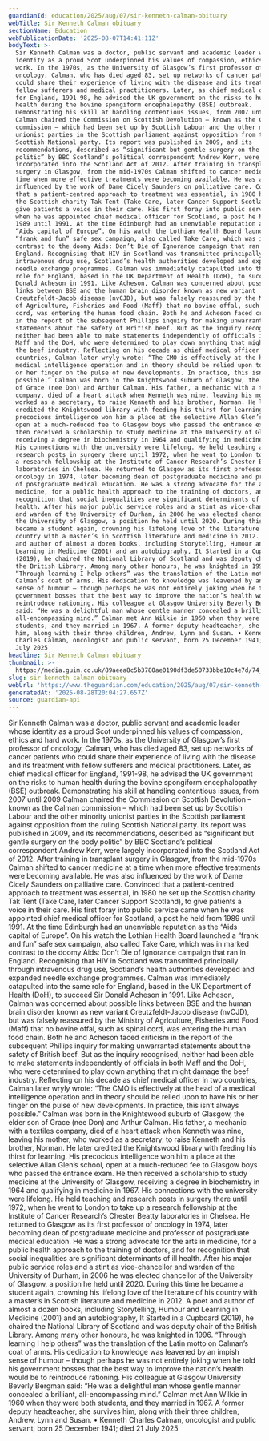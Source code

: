 ```yaml
---
guardianId: education/2025/aug/07/sir-kenneth-calman-obituary
webTitle: Sir Kenneth Calman obituary
sectionName: Education
webPublicationDate: '2025-08-07T14:41:11Z'
bodyText: >-
  Sir Kenneth Calman was a doctor, public servant and academic leader whose
  identity as a proud Scot underpinned his values of compassion, ethics and hard
  work. In the 1970s, as the University of Glasgow’s first professor of
  oncology, Calman, who has died aged 83, set up networks of cancer patients who
  could share their experience of living with the disease and its treatment with
  fellow sufferers and medical practitioners. Later, as chief medical officer
  for England, 1991-98, he advised the UK government on the risks to human
  health during the bovine spongiform encephalopathy (BSE) outbreak.
  Demonstrating his skill at handling contentious issues, from 2007 until 2009
  Calman chaired the Commission on Scottish Devolution – known as the Calman
  commission – which had been set up by Scottish Labour and the other minority
  unionist parties in the Scottish parliament against opposition from the ruling
  Scottish National party. Its report was published in 2009, and its
  recommendations, described as “significant but gentle surgery on the body
  politic” by BBC Scotland’s political correspondent Andrew Kerr, were largely
  incorporated into the Scotland Act of 2012. After training in transplant
  surgery in Glasgow, from the mid-1970s Calman shifted to cancer medicine at a
  time when more effective treatments were becoming available. He was also
  influenced by the work of Dame Cicely Saunders on palliative care. Convinced
  that a patient-centred approach to treatment was essential, in 1980 he set up
  the Scottish charity Tak Tent (Take Care, later Cancer Support Scotland), to
  give patients a voice in their care. His first foray into public service came
  when he was appointed chief medical officer for Scotland, a post he held from
  1989 until 1991. At the time Edinburgh had an unenviable reputation as the
  “Aids capital of Europe”. On his watch the Lothian Health Board launched a
  “frank and fun” safe sex campaign, also called Take Care, which was in marked
  contrast to the doomy Aids: Don’t Die of Ignorance campaign that ran in
  England. Recognising that HIV in Scotland was transmitted principally through
  intravenous drug use, Scotland’s health authorities developed and expanded
  needle exchange programmes. Calman was immediately catapulted into the same
  role for England, based in the UK Department of Health (DoH), to succeed Sir
  Donald Acheson in 1991. Like Acheson, Calman was concerned about possible
  links between BSE and the human brain disorder known as new variant
  Creutzfeldt-Jacob disease (nvCJD), but was falsely reassured by the Ministry
  of Agriculture, Fisheries and Food (Maff) that no bovine offal, such as spinal
  cord, was entering the human food chain. Both he and Acheson faced criticism
  in the report of the subsequent Phillips inquiry for making unwarranted
  statements about the safety of British beef. But as the inquiry recognised,
  neither had been able to make statements independently of officials in both
  Maff and the DoH, who were determined to play down anything that might damage
  the beef industry. Reflecting on his decade as chief medical officer in two
  countries, Calman later wryly wrote: “The CMO is effectively at the head of a
  medical intelligence operation and in theory should be relied upon to have his
  or her finger on the pulse of new developments. In practice, this isn’t always
  possible.” Calman was born in the Knightswood suburb of Glasgow, the elder son
  of Grace (nee Don) and Arthur Calman. His father, a mechanic with a textiles
  company, died of a heart attack when Kenneth was nine, leaving his mother, who
  worked as a secretary, to raise Kenneth and his brother, Norman. He later
  credited the Knightswood library with feeding his thirst for learning. His
  precocious intelligence won him a place at the selective Allan Glen’s school,
  open at a much-reduced fee to Glasgow boys who passed the entrance exam. He
  then received a scholarship to study medicine at the University of Glasgow,
  receiving a degree in biochemistry in 1964 and qualifying in medicine in 1967.
  His connections with the university were lifelong. He held teaching and
  research posts in surgery there until 1972, when he went to London to take up
  a research fellowship at the Institute of Cancer Research’s Chester Beatty
  laboratories in Chelsea. He returned to Glasgow as its first professor of
  oncology in 1974, later becoming dean of postgraduate medicine and professor
  of postgraduate medical education. He was a strong advocate for the arts in
  medicine, for a public health approach to the training of doctors, and for
  recognition that social inequalities are significant determinants of ill
  health. After his major public service roles and a stint as vice-chancellor
  and warden of the University of Durham, in 2006 he was elected chancellor of
  the University of Glasgow, a position he held until 2020. During this time he
  became a student again, crowning his lifelong love of the literature of his
  country with a master’s in Scottish literature and medicine in 2012. A poet
  and author of almost a dozen books, including Storytelling, Humour and
  Learning in Medicine (2001) and an autobiography, It Started in a Cupboard
  (2019), he chaired the National Library of Scotland and was deputy chair of
  the British Library. Among many other honours, he was knighted in 1996.
  “Through learning I help others” was the translation of the Latin motto on
  Calman’s coat of arms. His dedication to knowledge was leavened by an impish
  sense of humour – though perhaps he was not entirely joking when he told his
  government bosses that the best way to improve the nation’s health would be to
  reintroduce rationing. His colleague at Glasgow University Beverly Bergman
  said: “He was a delightful man whose gentle manner concealed a brilliant,
  all-encompassing mind.” Calman met Ann Wilkie in 1960 when they were both
  students, and they married in 1967. A former deputy headteacher, she survives
  him, along with their three children, Andrew, Lynn and Susan. • Kenneth
  Charles Calman, oncologist and public servant, born 25 December 1941; died 21
  July 2025
headline: Sir Kenneth Calman obituary
thumbnail: >-
  https://media.guim.co.uk/89aeea8c5b3780ae0190df3de50733bbe10c4e7d/74_281_3001_2401/500.jpg
slug: sir-kenneth-calman-obituary
webUrl: 'https://www.theguardian.com/education/2025/aug/07/sir-kenneth-calman-obituary'
generatedAt: '2025-08-28T20:04:27.657Z'
source: guardian-api
---
```

Sir Kenneth Calman was a doctor, public servant and academic leader whose identity as a proud Scot underpinned his values of compassion, ethics and hard work. In the 1970s, as the University of Glasgow’s first professor of oncology, Calman, who has died aged 83, set up networks of cancer patients who could share their experience of living with the disease and its treatment with fellow sufferers and medical practitioners. Later, as chief medical officer for England, 1991-98, he advised the UK government on the risks to human health during the bovine spongiform encephalopathy (BSE) outbreak. Demonstrating his skill at handling contentious issues, from 2007 until 2009 Calman chaired the Commission on Scottish Devolution – known as the Calman commission – which had been set up by Scottish Labour and the other minority unionist parties in the Scottish parliament against opposition from the ruling Scottish National party. Its report was published in 2009, and its recommendations, described as “significant but gentle surgery on the body politic” by BBC Scotland’s political correspondent Andrew Kerr, were largely incorporated into the Scotland Act of 2012. After training in transplant surgery in Glasgow, from the mid-1970s Calman shifted to cancer medicine at a time when more effective treatments were becoming available. He was also influenced by the work of Dame Cicely Saunders on palliative care. Convinced that a patient-centred approach to treatment was essential, in 1980 he set up the Scottish charity Tak Tent (Take Care, later Cancer Support Scotland), to give patients a voice in their care. His first foray into public service came when he was appointed chief medical officer for Scotland, a post he held from 1989 until 1991. At the time Edinburgh had an unenviable reputation as the “Aids capital of Europe”. On his watch the Lothian Health Board launched a “frank and fun” safe sex campaign, also called Take Care, which was in marked contrast to the doomy Aids: Don’t Die of Ignorance campaign that ran in England. Recognising that HIV in Scotland was transmitted principally through intravenous drug use, Scotland’s health authorities developed and expanded needle exchange programmes. Calman was immediately catapulted into the same role for England, based in the UK Department of Health (DoH), to succeed Sir Donald Acheson in 1991. Like Acheson, Calman was concerned about possible links between BSE and the human brain disorder known as new variant Creutzfeldt-Jacob disease (nvCJD), but was falsely reassured by the Ministry of Agriculture, Fisheries and Food (Maff) that no bovine offal, such as spinal cord, was entering the human food chain. Both he and Acheson faced criticism in the report of the subsequent Phillips inquiry for making unwarranted statements about the safety of British beef. But as the inquiry recognised, neither had been able to make statements independently of officials in both Maff and the DoH, who were determined to play down anything that might damage the beef industry. Reflecting on his decade as chief medical officer in two countries, Calman later wryly wrote: “The CMO is effectively at the head of a medical intelligence operation and in theory should be relied upon to have his or her finger on the pulse of new developments. In practice, this isn’t always possible.” Calman was born in the Knightswood suburb of Glasgow, the elder son of Grace (nee Don) and Arthur Calman. His father, a mechanic with a textiles company, died of a heart attack when Kenneth was nine, leaving his mother, who worked as a secretary, to raise Kenneth and his brother, Norman. He later credited the Knightswood library with feeding his thirst for learning. His precocious intelligence won him a place at the selective Allan Glen’s school, open at a much-reduced fee to Glasgow boys who passed the entrance exam. He then received a scholarship to study medicine at the University of Glasgow, receiving a degree in biochemistry in 1964 and qualifying in medicine in 1967. His connections with the university were lifelong. He held teaching and research posts in surgery there until 1972, when he went to London to take up a research fellowship at the Institute of Cancer Research’s Chester Beatty laboratories in Chelsea. He returned to Glasgow as its first professor of oncology in 1974, later becoming dean of postgraduate medicine and professor of postgraduate medical education. He was a strong advocate for the arts in medicine, for a public health approach to the training of doctors, and for recognition that social inequalities are significant determinants of ill health. After his major public service roles and a stint as vice-chancellor and warden of the University of Durham, in 2006 he was elected chancellor of the University of Glasgow, a position he held until 2020. During this time he became a student again, crowning his lifelong love of the literature of his country with a master’s in Scottish literature and medicine in 2012. A poet and author of almost a dozen books, including Storytelling, Humour and Learning in Medicine (2001) and an autobiography, It Started in a Cupboard (2019), he chaired the National Library of Scotland and was deputy chair of the British Library. Among many other honours, he was knighted in 1996. “Through learning I help others” was the translation of the Latin motto on Calman’s coat of arms. His dedication to knowledge was leavened by an impish sense of humour – though perhaps he was not entirely joking when he told his government bosses that the best way to improve the nation’s health would be to reintroduce rationing. His colleague at Glasgow University Beverly Bergman said: “He was a delightful man whose gentle manner concealed a brilliant, all-encompassing mind.” Calman met Ann Wilkie in 1960 when they were both students, and they married in 1967. A former deputy headteacher, she survives him, along with their three children, Andrew, Lynn and Susan. • Kenneth Charles Calman, oncologist and public servant, born 25 December 1941; died 21 July 2025
